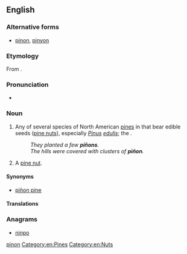 {{also|pinon}}
==English==

===Alternative forms===
* [[pinon]], [[pinyon]]

===Etymology===
From {{etyl|es|en}} {{m|es|piñón}}.

===Pronunciation===
* {{rhymes|ɪnjən|lang=en}}

===Noun===
{{en-noun|~}}

# {{label|en|uncountable|countable}} Any of several species of North American [[pine]]s in {{taxlink|Pinus subsect. Cembroides|subsection|noshow=1}} that bear edible seeds ([[pine nut]]s), especially ''[[Pinus]] [[edulis]]''; the {{vern|nut pine}}.
#: ''They planted a few '''piñons'''.''
#: ''The hills were covered with clusters of '''piñon'''.''
# {{label|en|countable|uncountable}} A [[pine nut]].

====Synonyms====
* {{sense|North American pines}} [[piñon pine]]

====Translations====
{{trans-see|piñon pine}}
{{trans-see|pine nut}}

===Anagrams===
* [[ninpo#English|ninpo]]

[[Category:English terms spelled with Ñ|pinon]]
[[Category:en:Pines]]
[[Category:en:Nuts]]